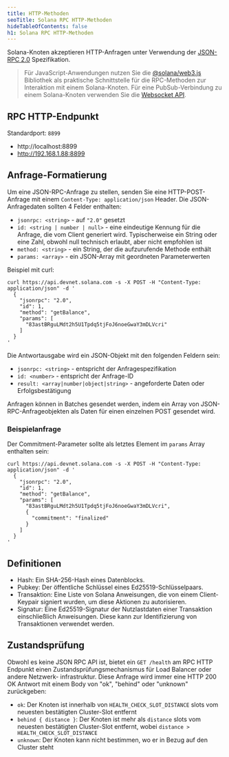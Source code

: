 ```yaml
---
title: HTTP-Methoden
seoTitle: Solana RPC HTTP-Methoden
hideTableOfContents: false
h1: Solana RPC HTTP-Methoden
---
```


Solana-Knoten akzeptieren HTTP-Anfragen unter Verwendung der
[JSON-RPC 2.0](https://www.jsonrpc.org/specification) Spezifikation.

> Für JavaScript-Anwendungen nutzen Sie die
> [@solana/web3.js](https://github.com/solana-labs/solana-web3.js) Bibliothek
> als praktische Schnittstelle für die RPC-Methoden zur Interaktion mit einem
> Solana-Knoten. Für eine PubSub-Verbindung zu einem Solana-Knoten verwenden Sie
> die [Websocket API](/docs/rpc/websocket/).

## RPC HTTP-Endpunkt

Standardport: `8899`

- http://localhost:8899
- http://192.168.1.88:8899

## Anfrage-Formatierung

Um eine JSON-RPC-Anfrage zu stellen, senden Sie eine HTTP-POST-Anfrage mit einem
`Content-Type: application/json` Header. Die JSON-Anfragedaten sollten 4 Felder
enthalten:

- `jsonrpc: <string>` - auf `"2.0"` gesetzt
- `id: <string | number | null>` - eine eindeutige Kennung für die Anfrage, die
  vom Client generiert wird. Typischerweise ein String oder eine Zahl, obwohl
  null technisch erlaubt, aber nicht empfohlen ist
- `method: <string>` - ein String, der die aufzurufende Methode enthält
- `params: <array>` - ein JSON-Array mit geordneten Parameterwerten

Beispiel mit curl:

```shell
curl https://api.devnet.solana.com -s -X POST -H "Content-Type: application/json" -d '
  {
    "jsonrpc": "2.0",
    "id": 1,
    "method": "getBalance",
    "params": [
      "83astBRguLMdt2h5U1Tpdq5tjFoJ6noeGwaY3mDLVcri"
    ]
  }
'
```

Die Antwortausgabe wird ein JSON-Objekt mit den folgenden Feldern sein:

- `jsonrpc: <string>` - entspricht der Anfragespezifikation
- `id: <number>` - entspricht der Anfrage-ID
- `result: <array|number|object|string>` - angeforderte Daten oder
  Erfolgsbestätigung

Anfragen können in Batches gesendet werden, indem ein Array von
JSON-RPC-Anfrageobjekten als Daten für einen einzelnen POST gesendet wird.

### Beispielanfrage

Der Commitment-Parameter sollte als letztes Element im `params` Array enthalten
sein:

```shell
curl https://api.devnet.solana.com -s -X POST -H "Content-Type: application/json" -d '
  {
    "jsonrpc": "2.0",
    "id": 1,
    "method": "getBalance",
    "params": [
      "83astBRguLMdt2h5U1Tpdq5tjFoJ6noeGwaY3mDLVcri",
      {
        "commitment": "finalized"
      }
    ]
  }
'
```

## Definitionen

- Hash: Ein SHA-256-Hash eines Datenblocks.
- Pubkey: Der öffentliche Schlüssel eines Ed25519-Schlüsselpaars.
- Transaktion: Eine Liste von Solana Anweisungen, die von einem Client-Keypair
  signiert wurden, um diese Aktionen zu autorisieren.
- Signatur: Eine Ed25519-Signatur der Nutzlastdaten einer Transaktion
  einschließlich Anweisungen. Diese kann zur Identifizierung von Transaktionen
  verwendet werden.

## Zustandsprüfung

Obwohl es keine JSON RPC API ist, bietet ein `GET /health` am RPC HTTP Endpunkt
einen Zustandsprüfungsmechanismus für Load Balancer oder andere Netzwerk-
infrastruktur. Diese Anfrage wird immer eine HTTP 200 OK Antwort mit einem Body
von "ok", "behind" oder "unknown" zurückgeben:

- `ok`: Der Knoten ist innerhalb von `HEALTH_CHECK_SLOT_DISTANCE` slots vom
  neuesten bestätigten Cluster-Slot entfernt
- `behind { distance }`: Der Knoten ist mehr als `distance` slots vom neuesten
  bestätigten Cluster-Slot entfernt, wobei
  `distance > HEALTH_CHECK_SLOT_DISTANCE`
- `unknown`: Der Knoten kann nicht bestimmen, wo er in Bezug auf den Cluster
  steht
